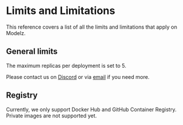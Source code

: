 # Limits and Limitations

This reference covers a list of all the limits and limitations that apply on Modelz.

## General limits

The maximum replicas per deployment is set to 5.

Please contact us on [Discord](https://discord.gg/F4WnzqmeNj) or via [email](mailto://modelz-support@tensorchord.ai) if you need more.

## Registry

Currently, we only support Docker Hub and GitHub Container Registry. Private images are not supported yet.
